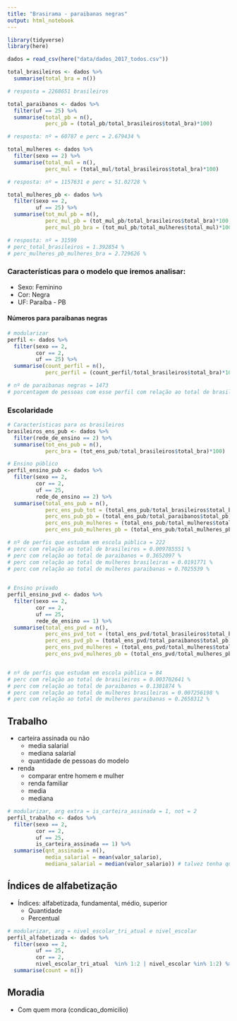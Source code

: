 ```yaml
---
title: "Brasirama - paraibanas negras"
output: html_notebook
---
```



```r
library(tidyverse)
library(here)
```


```r
dados = read_csv(here("data/dados_2017_todos.csv"))
```


```r
total_brasileiros <- dados %>% 
  summarise(total_bra = n())

# resposta = 2268651 brasileiros

total_paraibanos <- dados %>% 
  filter(uf == 25) %>% 
  summarise(total_pb = n(),
            perc_pb = (total_pb/total_brasileiros$total_bra)*100)

# resposta: nº = 60787 e perc = 2.679434 %

total_mulheres <- dados %>% 
  filter(sexo == 2) %>% 
  summarise(total_mul = n(),
            perc_mul = (total_mul/total_brasileiros$total_bra)*100)

# resposta: nº = 1157631 e perc = 51.02728 %

total_mulheres_pb <- dados %>% 
  filter(sexo == 2,
         uf == 25) %>% 
  summarise(tot_mul_pb = n(),
            perc_mul_pb = (tot_mul_pb/total_brasileiros$total_bra)*100,
            perc_mul_pb_bra = (tot_mul_pb/total_mulheres$total_mul)*100)

# resposta: nº = 31599 
# perc_total_brasileiros = 1.392854 %
# perc_mulheres_pb_mulheres_bra = 2.729626 %
```


### Características para o modelo que iremos analisar:

- Sexo: Feminino 
- Cor: Negra
- UF: Paraíba - PB

#### Números para paraibanas negras
```r

# modularizar
perfil <- dados %>% 
  filter(sexo == 2,
         cor == 2,
         uf == 25) %>% 
  summarise(count_perfil = n(),
            perc_perfil = (count_perfil/total_brasileiros$total_bra)*100)

# nº de paraibanas negras = 1473
# porcentagem de pessoas com esse perfil com relação ao total de brasileiros = 0.06492845 %
```

### Escolaridade


```r
# Características para os brasileiros
brasileiros_ens_pub <- dados %>% 
  filter(rede_de_ensino == 2) %>% 
  summarise(tot_ens_pub = n(),
            perc_bra = (tot_ens_pub/total_brasileiros$total_bra)*100)

```


```r
# Ensino público
perfil_ensino_pub <- dados %>% 
  filter(sexo == 2,
         cor == 2,
         uf == 25,
         rede_de_ensino == 2) %>% 
  summarise(total_ens_pub = n(),
            perc_ens_pub_tot = (total_ens_pub/total_brasileiros$total_bra)*100,
            perc_ens_pub_pb = (total_ens_pub/total_paraibanos$total_pb)*100,
            perc_ens_pub_mulheres = (total_ens_pub/total_mulheres$total_mul)*100,
            perc_ens_pub_mulheres_pb = (total_ens_pub/total_mulheres_pb$tot_mul_pb)*100)

# nº de perfis que estudam em escola pública = 222
# perc com relação ao total de brasileiros = 0.009785551 %
# perc com relação ao total de paraibanos = 0.3652097 %
# perc com relação ao total de mulheres brasileiras = 0.0191771 %
# perc com relação ao total de mulheres paraibanas = 0.7025539 %
  
```


```r
# Ensino privado
perfil_ensino_pvd <- dados %>% 
  filter(sexo == 2,
         cor == 2,
         uf == 25,
         rede_de_ensino == 1) %>% 
  summarise(total_ens_pvd = n(),
            perc_ens_pvd_tot = (total_ens_pvd/total_brasileiros$total_bra)*100,
            perc_ens_pvd_pb = (total_ens_pvd/total_paraibanos$total_pb)*100,
            perc_ens_pvd_mulheres = (total_ens_pvd/total_mulheres$total_mul)*100,
            perc_ens_pvd_mulheres_pb = (total_ens_pvd/total_mulheres_pb$tot_mul_pb)*100)


# nº de perfis que estudam em escola pública = 84
# perc com relação ao total de brasileiros = 0.003702641 %
# perc com relação ao total de paraibanos = 0.1381874 %
# perc com relação ao total de mulheres brasileiras = 0.007256198 %
# perc com relação ao total de mulheres paraibanas = 0.2658312 %

```

## Trabalho
- carteira assinada ou não
  - media salarial
  - mediana salarial
  - quantidade de pessoas do modelo 
- renda
  - comparar entre homem e mulher
  - renda familiar
  - media
  - mediana


```r
# modularizar, arg extra = is_carteira_assinada = 1, not = 2
perfil_trabalho <- dados %>% 
  filter(sexo == 2,
         cor == 2,
         uf == 25,
         is_carteira_assinada == 1) %>%
  summarise(qnt_assinada = n(),
            media_salarial = mean(valor_salario),
            mediana_salarial = median(valor_salario)) # talvez tenha que agrupar
```


## Índices de alfabetização
- Índices: alfabetizada, fundamental, médio, superior
  - Quantidade
  - Percentual
  
```r
# modularizar, arg = nivel_escolar_tri_atual e nivel_escolar
perfil_alfabetizada <- dados %>%  
  filter(sexo == 2,
         uf == 25,
         cor == 2,
         nivel_escolar_tri_atual  %in% 1:2 | nivel_escolar %in% 1:2) %>% 
  summarise(count = n())
```
  
  
## Moradia
- Com quem mora (condicao_domicilio)
